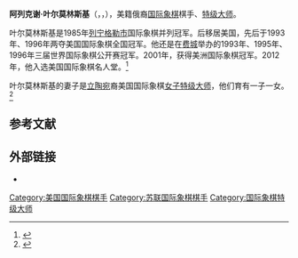 {{Infobox chess biography
|name        = 阿列克谢·叶尔莫林斯基
|image       = Yermo0301 040.jpg
|caption     = 摄于2003年
|birthname   = 
|country     = [[苏联|苏联]]<br>[[美国|美国]]
|birth_date  = {{Birth date and age|1958|4|11}}
|birth_place = [[苏联|苏联]][[列宁格勒|列宁格勒]]
|title       = [[国际象棋特级大师|特级大师]]
|peakrating  = 
|FideID      = 2005492
}}
'''阿列克谢·叶尔莫林斯基'''（{{lang-en|Alex Yermolinsky}}，{{lang-ru|Алексей Ермолинский}}，{{bd|1958年|4月11日}}），美籍俄裔[[国际象棋|国际象棋]]棋手、[[国际象棋特级大师|特级大师]]。

叶尔莫林斯基是1985年[[列宁格勒市|列宁格勒市]]国际象棋并列冠军。后移居美国，先后于1993年、1996年两夺美国国际象棋全国冠军。他还是在[[费城|费城]]举办的1993年、1995年、1996年三届世界国际象棋公开赛冠军。2001年，获得美洲国际象棋冠军。2012年，他入选美国国际象棋名人堂。<ref>{{cite web|last1=Sands|first1=David R.|title=‘The Yerminator’ enters U.S. Chess Hall of Fame|url=http://www.washingtontimes.com/news/2012/oct/23/sands-the-yerminator-enters-us-chess-hall-of-fame/|publisher=Washington Times|accessdate=10 January 2016|date=2012-10-23}}</ref>

叶尔莫林斯基的妻子是[[立陶宛|立陶宛]]裔美国国际象棋[[女子特级大师|女子特级大师]]{{le|卡米拉·巴金斯凯特|Camilla Baginskaite}}，他们育有一子一女。<ref>{{cite web|url=http://main.uschess.org/content/view/153/203|title=WGM Camilla Baginskaite|publisher=The United States Chess Federation|accessdate=2009-07-08}}</ref>

== 参考文献 ==
{{reflist}}

== 外部链接 ==
*{{chessgames player|id=12166}}

{{Chess-bio-stub}}
[[Category:美国国际象棋棋手|Category:美国国际象棋棋手]]
[[Category:苏联国际象棋棋手|Category:苏联国际象棋棋手]]
[[Category:国际象棋特级大师|Category:国际象棋特级大师]]